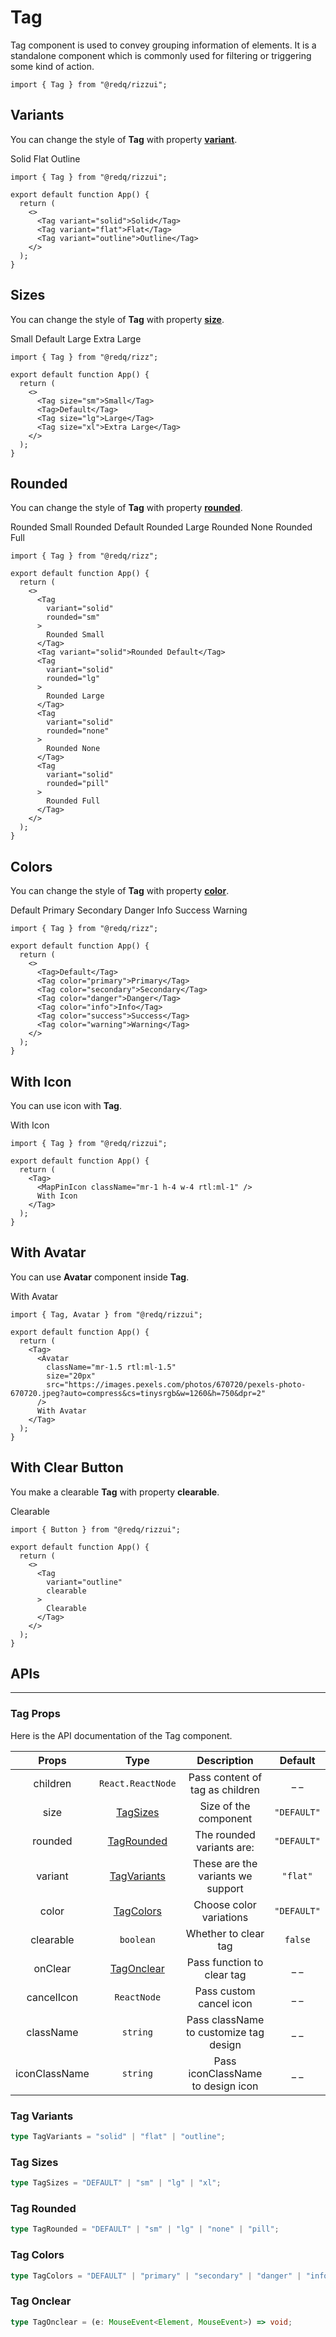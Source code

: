
# Tag

Tag component is used to convey grouping information of elements. It is a standalone component which is commonly used for filtering or triggering some kind of action.

```tsx
import { Tag } from "@redq/rizzui";
```

<div className="mb-28" />

## Variants

You can change the style of **Tag** with property [**variant**](#tag-variants).

<Paper className="flex-row justify-around gap-4">
  <Tag variant="solid">Solid</Tag>
  <Tag variant="flat">Flat</Tag>
  <Tag variant="outline">Outline</Tag>
</Paper>

```tsx
import { Tag } from "@redq/rizzui";

export default function App() {
  return (
    <>
      <Tag variant="solid">Solid</Tag>
      <Tag variant="flat">Flat</Tag>
      <Tag variant="outline">Outline</Tag>
    </>
  );
}
```

<div className="mb-16" />

## Sizes

You can change the style of **Tag** with property [**size**](#tag-sizes).

<Paper className="flex-row flex-wrap justify-around gap-4">
  <Tag size="sm">Small</Tag>
  <Tag>Default</Tag>
  <Tag size="lg">Large</Tag>
  <Tag size="xl">Extra Large</Tag>
</Paper>

```tsx
import { Tag } from "@redq/rizz";

export default function App() {
  return (
    <>
      <Tag size="sm">Small</Tag>
      <Tag>Default</Tag>
      <Tag size="lg">Large</Tag>
      <Tag size="xl">Extra Large</Tag>
    </>
  );
}
```

<div className="mb-16" />

## Rounded

You can change the style of **Tag** with property [**rounded**](#tag-rounded).

<Paper className="flex-row flex-wrap justify-around gap-4">
  <Tag
    variant="solid"
    rounded="sm"
  >
    Rounded Small
  </Tag>
  <Tag variant="solid">Rounded Default</Tag>
  <Tag
    variant="solid"
    rounded="lg"
  >
    Rounded Large
  </Tag>
  <Tag
    variant="solid"
    rounded="none"
  >
    Rounded None
  </Tag>
  <Tag
    variant="solid"
    rounded="pill"
  >
    Rounded Full
  </Tag>
</Paper>

```tsx
import { Tag } from "@redq/rizz";

export default function App() {
  return (
    <>
      <Tag
        variant="solid"
        rounded="sm"
      >
        Rounded Small
      </Tag>
      <Tag variant="solid">Rounded Default</Tag>
      <Tag
        variant="solid"
        rounded="lg"
      >
        Rounded Large
      </Tag>
      <Tag
        variant="solid"
        rounded="none"
      >
        Rounded None
      </Tag>
      <Tag
        variant="solid"
        rounded="pill"
      >
        Rounded Full
      </Tag>
    </>
  );
}
```

<div className="mb-16" />

## Colors

You can change the style of **Tag** with property [**color**](#tag-colors).

<Paper className="flex-row flex-wrap justify-around gap-4">
  <Tag>Default</Tag>
  <Tag color="primary">Primary</Tag>
  <Tag color="secondary">Secondary</Tag>
  <Tag color="danger">Danger</Tag>
  <Tag color="info">Info</Tag>
  <Tag color="success">Success</Tag>
  <Tag color="warning">Warning</Tag>
</Paper>

```tsx
import { Tag } from "@redq/rizz";

export default function App() {
  return (
    <>
      <Tag>Default</Tag>
      <Tag color="primary">Primary</Tag>
      <Tag color="secondary">Secondary</Tag>
      <Tag color="danger">Danger</Tag>
      <Tag color="info">Info</Tag>
      <Tag color="success">Success</Tag>
      <Tag color="warning">Warning</Tag>
    </>
  );
}
```

<div className="mb-16" />

## With Icon

You can use icon with **Tag**.

<Paper>
  <Tag>
    <MapPinIcon className="mr-1 h-4 w-4 rtl:ml-1" />
    With Icon
  </Tag>
</Paper>

```tsx
import { Tag } from "@redq/rizzui";

export default function App() {
  return (
    <Tag>
      <MapPinIcon className="mr-1 h-4 w-4 rtl:ml-1" />
      With Icon
    </Tag>
  );
}
```

<div className="mb-16" />

## With Avatar

You can use **Avatar** component inside **Tag**.

<Paper>
  <Tag>
    <Avatar
      className="mr-1.5 rtl:ml-1.5"
      size="20px"
      src="https://images.pexels.com/photos/670720/pexels-photo-670720.jpeg?auto=compress&cs=tinysrgb&w=1260&h=750&dpr=2"
    />
    With Avatar
  </Tag>
</Paper>

```tsx
import { Tag, Avatar } from "@redq/rizzui";

export default function App() {
  return (
    <Tag>
      <Avatar
        className="mr-1.5 rtl:ml-1.5"
        size="20px"
        src="https://images.pexels.com/photos/670720/pexels-photo-670720.jpeg?auto=compress&cs=tinysrgb&w=1260&h=750&dpr=2"
      />
      With Avatar
    </Tag>
  );
}
```

<div className="mb-16" />

## With Clear Button

You make a clearable **Tag** with property **clearable**.

<Paper>
  <Tag
    variant="outline"
    clearable
  >
    Clearable
  </Tag>
</Paper>

```tsx
import { Button } from "@redq/rizzui";

export default function App() {
  return (
    <>
      <Tag
        variant="outline"
        clearable
      >
        Clearable
      </Tag>
    </>
  );
}
```

<div className="mb-20" />

## APIs

<hr />

<div className="mb-10" />

### Tag Props

Here is the API documentation of the Tag component.

|     Props     |             Type             |              Description               |   Default   |
| :-----------: | :--------------------------: | :------------------------------------: | :---------: |
|   children    |      `React.ReactNode`       |    Pass content of tag as children     |    \_ \_    |
|     size      |    [TagSizes](#tag-sizes)    |         Size of the component          | `"DEFAULT"` |
|    rounded    |  [TagRounded](#tag-rounded)  |       The rounded variants are:        | `"DEFAULT"` |
|    variant    | [TagVariants](#tag-variants) |   These are the variants we support    |  `"flat"`   |
|     color     |   [TagColors](#tag-colors)   |        Choose color variations         | `"DEFAULT"` |
|   clearable   |          `boolean`           |          Whether to clear tag          |   `false`   |
|    onClear    |  [TagOnclear](#tag-onclear)  |       Pass function to clear tag       |    \_ \_    |
|  cancelIcon   |         `ReactNode`          |        Pass custom cancel icon         |    \_ \_    |
|   className   |           `string`           | Pass className to customize tag design |    \_ \_    |
| iconClassName |           `string`           |   Pass iconClassName to design icon    |    \_ \_    |

<div className="mb-10" />

### Tag Variants

```ts
type TagVariants = "solid" | "flat" | "outline";
```

<div className="mb-10" />

### Tag Sizes

```ts
type TagSizes = "DEFAULT" | "sm" | "lg" | "xl";
```

<div className="mb-10" />

### Tag Rounded

```ts
type TagRounded = "DEFAULT" | "sm" | "lg" | "none" | "pill";
```

<div className="mb-10" />

### Tag Colors

```ts
type TagColors = "DEFAULT" | "primary" | "secondary" | "danger" | "info" | "success" | "warning";
```

<div className="mb-10" />

### Tag Onclear

```ts
type TagOnclear = (e: MouseEvent<Element, MouseEvent>) => void;
```
